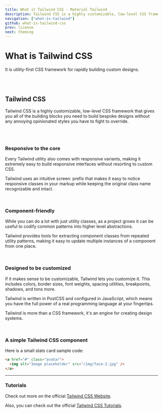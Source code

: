```yaml
---
title: What it Tailwind CSS - Material Tailwind
description: Tailwind CSS is a highly customizable, low-level CSS framework that gives you all of the building blocks you need to build bespoke designs without any annoying opinionated styles you have to fight to override.
navigation: ["what-is-tailwind"]
github: what-is-tailwind-css
prev: license
next: theming
---
```


# What is Tailwind CSS

It is utility-first CSS framework for rapidly building custom designs.

<br />
<br />

## Tailwind CSS

Tailwind CSS is a highly customizable, low-level CSS framework that gives you all of the building blocks you need to build bespoke designs without any annoying opinionated styles you have to fight to override.

<br />
<br />

### Responsive to the core

Every Tailwind utility also comes with responsive variants, making it extremely easy to build responsive interfaces without resorting to custom CSS.

Tailwind uses an intuitive screen: prefix that makes it easy to notice responsive
classes in your markup while keeping the original class name recognizable and intact.

<br />

### Component-friendly

While you can do a lot with just utility classes, as a project grows it can be useful to codify common patterns into higher level abstractions.

Tailwind provides tools for extracting component classes from repeated utility patterns,
making it easy to update multiple instances of a component from one place.

<br />

### Designed to be customized

If it makes sense to be customizable, Tailwind lets you customize it. This includes colors, border sizes, font weights, spacing utilities, breakpoints, shadows, and tons more.

Tailwind is written in PostCSS and configured in JavaScript, which means you have
the full power of a real programming language at your fingertips.

Tailwind is more than a CSS framework, it's an engine for creating design systems.

<br />

### A simple Tailwind CSS component

Here is a small stats card sample code:

```html showLineNumbers
<a href="#" class="avatar">
  <img alt="Image placeholder" src="/img/face-2.jpg" />
</a>
```

---

### Tutorials

Check out more on the official <a href="https://tailwindcss.com/?ref=material-tailwind" target="_blank" className="font-medium hover:text-pink-500 transition-colors">Tailwind CSS Website</a>.

Also, you can check out the official <a href="https://tailwindcss.com/docs/installation?ref=material-tailwind" target="_blank" className="font-medium hover:text-pink-500 transition-colors">Tailwind CSS Tutorials</a>.
